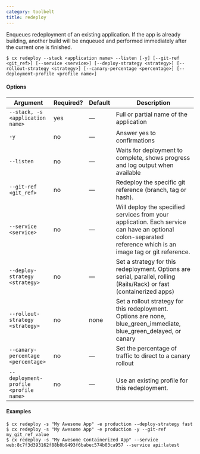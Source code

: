 ```yaml
---
category: toolbelt
title: redeploy
---
```


Enqueues redeployment of an existing application. If the app is already building, another build will be enqueued and performed immediately after the current one is finished.

```shell
$ cx redeploy --stack <application name> --listen [-y] [--git-ref <git_ref>] [--service <service>] [--deploy-strategy <strategy>] [--rollout-strategy <strategy>] [--canary-percentage <percentage>] [--deployment-profile <profile name>]
```

#### Options

| Argument | Required? | Default | Description |
|  ---  |  ---  |  ---  |  ---  |
| `--stack, -s <application name>` | yes | — | Full or partial name of the application |
| `-y` | no | — | Answer yes to confirmations |
| `--listen` | no | — | Waits for deployment to complete, shows progress and log output when available |
| `--git-ref <git_ref>` | no | — | Redeploy the specific git reference (branch, tag or hash). |
| `--service <service>` | no | — | Will deploy the specified services from your application. Each service can have an optional colon-separated reference which is an image tag or git reference. |
| `--deploy-strategy <strategy>` | no | — | Set a strategy for this redeployment. Options are serial, parallel, rolling (Rails/Rack) or fast (containerized apps) |
| `--rollout-strategy <strategy>` | no | none | Set a rollout strategy for this redeployment. Options are none, blue_green_immediate, blue_green_delayed, or canary |
| `--canary-percentage <percentage>` | no | — | Set the percentage of traffic to direct to a canary rollout |
| `--deployment-profile <profile name>` | no | — | Use an existing profile for this redeployment. |

#### Examples

```shell
$ cx redeploy -s "My Awesome App" -e production --deploy-strategy fast
$ cx redeploy -s "My Awesome App" -e production -y --git-ref my_git_ref_value
$ cx redeploy -s "My Awesome Containerized App" --service web:8c7f3d393162f88b8b9493f6babec574b03ca957 --service api:latest
```
